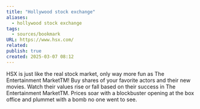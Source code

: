 ```yaml
---
title: "Hollywood stock exchange"
aliases:
  - hollywood stock exchange
tags:
  - sources/bookmark
URL: https://www.hsx.com/
related: 
publish: true
created: 2025-03-07 08:12
---
```


HSX is just like the real stock market, only way more fun as The Entertainment MarketTM!
Buy shares of your favorite actors and their new movies. Watch their values rise or fall based on their success in The Entertainment MarketTM. Prices soar with a blockbuster opening at the box office and plummet with a bomb no one went to see.
